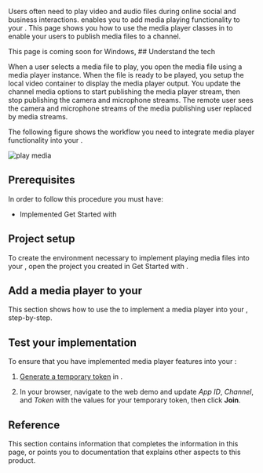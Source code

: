 

Users often need to play video and audio files during online social and business interactions. <Vg k="VSDK" /> enables you to add media playing functionality to your <Vpl k="CLIENT" />. This page shows you how to use the media player classes in <Vg k="VSDK" /> to enable your users to publish media files to a channel.

<PlatformWrapper platform="windows">
This page is coming soon for Windows,
</PlatformWrapper>
<PlatformWrapper notAllowed="windows">
## Understand the tech

When a user selects a media file to play, you open the media file using a media player instance. When the file is ready to be played, you setup the local video container to display the media player output. You update the channel media options to start publishing the media player stream, then stop publishing the camera and microphone streams. The remote user sees the camera and microphone streams of the media publishing user replaced by media streams.

The following figure shows the workflow you need to integrate media player functionality into your <Vpl k="CLIENT" />.

![play media](/images/common/play-media.png)

## Prerequisites

In order to follow this procedure you must have:

* Implemented <Link to="../get-started/get-started-sdk">Get Started with <Vpd k="NAME"/></Link>

<Prerequites />

## Project setup

To create the environment necessary to implement playing media files into your <Vpl k="CLIENT" />, open the project you created in <Link to="../get-started/get-started-sdk">Get Started with <Vpd k="NAME"/></Link>.

<ProjectSetup />

## Add a media player to your <Vpl k="CLIENT" />

This section shows how to use the <Vg k="VSDK" /> to implement a media player into your <Vpl k="CLIENT" />, step-by-step.

<ProjectImplement />

## Test your implementation

<PlatformWrapper notAllowed="web">
To ensure that you have implemented media player features into your <Vpl k="CLIENT" />:

1. [Generate a temporary token](../reference/manage-agora-account#generate-a-temporary-token) in <Vg k="CONSOLE" /> .

2. In your browser, navigate to the <Link target="_blank" to="{{Global.DEMO_BASIC_VIDEO_CALL_URL}}"><Vg k="COMPANY" /> web demo</Link> and update _App ID_, _Channel_, and _Token_ with the values for your temporary token, then click **Join**.
</PlatformWrapper>

<ProjectTest />


## Reference

This section contains information that completes the information in this page, or points you to documentation that explains other aspects to this product.

<Reference />
</PlatformWrapper>